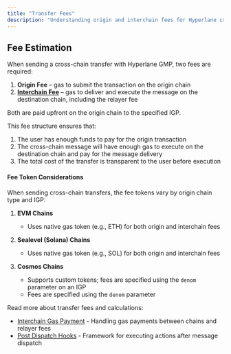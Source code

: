 ```yaml
---
title: "Transfer Fees"
description: "Understanding origin and interchain fees for Hyperlane cross-chain transfers"
---
```


## Fee Estimation

When sending a cross-chain transfer with Hyperlane GMP, two fees are required:

1. **Origin Fee** – gas to submit the transaction on the origin chain
2. [**Interchain Fee**](/learn/protocol/core/interchain-gas-payment) – gas to deliver and execute the message on the destination chain, including the relayer fee

Both are paid upfront on the origin chain to the specified IGP.

This fee structure ensures that:

1. The user has enough funds to pay for the origin transaction
2. The cross-chain message will have enough gas to execute on the destination chain and pay for the message delivery
3. The total cost of the transfer is transparent to the user before execution

#### Fee Token Considerations

When sending cross-chain transfers, the fee tokens vary by origin chain type and IGP:

1. **EVM Chains**

   - Uses native gas token (e.g., ETH) for both origin and interchain fees

2. **Sealevel (Solana) Chains**

   - Uses native gas token (e.g., SOL) for both origin and interchain fees

3. **Cosmos Chains**

   - Supports custom tokens; fees are specified using the `denom` parameter on an IGP
   - Fees are specified using the `denom` parameter

<Note>
Read more about transfer fees and calculations:

- [Interchain Gas Payment](/learn/protocol/core/interchain-gas-payment) - Handling gas payments between chains and relayer fees
- [Post Dispatch Hooks](/learn/protocol/core/post-dispatch-hooks-overview) - Framework for executing actions after message dispatch

</Note>
